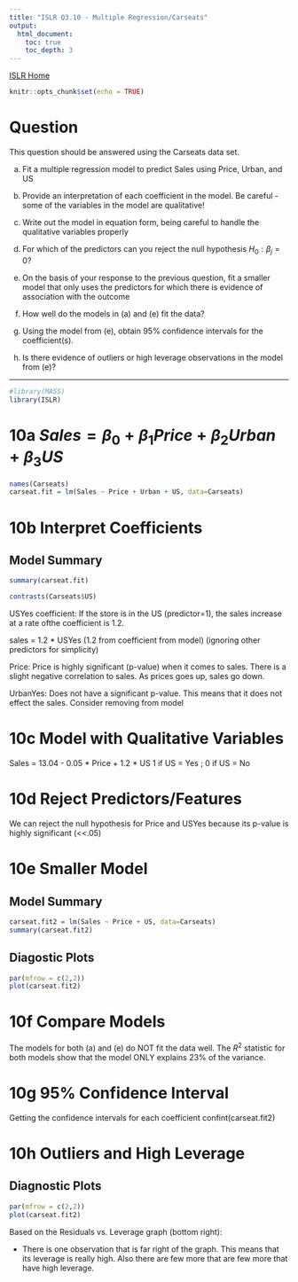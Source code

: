 ```yaml
---
title: "ISLR Q3.10 - Multiple Regression/Carseats"
output:
  html_document:
    toc: true
    toc_depth: 3
---
```

[ISLR Home](../index.html)

```r
knitr::opts_chunk$set(echo = TRUE)
```

# Question

This question should be answered using the Carseats data set.

(a) Fit a multiple regression model to predict Sales using Price, Urban, and US

(b) Provide an interpretation of each coefficient in the model. Be
careful - some of the variables in the model are qualitative!

(c) Write out the model in equation form, being careful to handle the qualitative variables properly

(d) For which of the predictors can you reject the null hypothesis $H_0 :\beta_j =0$?

(e) On the basis of your response to the previous question, fit a smaller model that only uses the predictors for which there is evidence of association with the outcome

(f) How well do the models in (a) and (e) fit the data?

(g) Using the model from (e), obtain 95% confidence intervals for the coefficient(s).

(h) Is there evidence of outliers or high leverage observations in the model from (e)?

***

```r
#library(MASS)
library(ISLR)
```


# 10a $Sales = \beta_0 + \beta_1 Price + \beta_2 Urban + \beta_3 US$


```r
names(Carseats)
carseat.fit = lm(Sales ~ Price + Urban + US, data=Carseats)
```

# 10b Interpret Coefficients

## Model Summary
```r
summary(carseat.fit)
```

```r
contrasts(Carseats$US)
```

USYes coefficient: If the store is in the US (predictor=1), the sales increase 
at a rate ofthe coefficient is 1.2. 

sales = 1.2 * USYes (1.2 from coefficient from model) (ignoring other predictors for simplicity)

Price: Price is highly significant (p-value) when it comes to sales. There is a slight negative correlation to sales. As prices goes up, sales go down.

UrbanYes: Does not have a significant p-value. This means that it does not effect the sales.
Consider removing from model

# 10c Model with Qualitative Variables

Sales = 13.04 - 0.05 * Price + 1.2 * US
1 if US = Yes ; 0 if US = No

# 10d Reject Predictors/Features

We can reject the null hypothesis for Price and USYes because its p-value is highly significant (<<.05)

# 10e Smaller Model

## Model Summary
```r
carseat.fit2 = lm(Sales ~ Price + US, data=Carseats)
summary(carseat.fit2)
```

## Diagostic Plots
```r
par(mfrow = c(2,2))
plot(carseat.fit2)
```

# 10f Compare Models

The models for both (a) and (e) do NOT fit the data well. The $R^2$ statistic for both models show that the model ONLY explains 23% of the variance.  

# 10g 95% Confidence Interval

Getting the confidence intervals for each coefficient confint(carseat.fit2)

# 10h Outliers and High Leverage

## Diagnostic Plots
```r
par(mfrow = c(2,2))
plot(carseat.fit2)
```

Based on the Residuals vs. Leverage graph (bottom right):

 - There is one observation that is far right of the graph. This means that its leverage is really high. Also there are few more that are few more that have high leverage.


